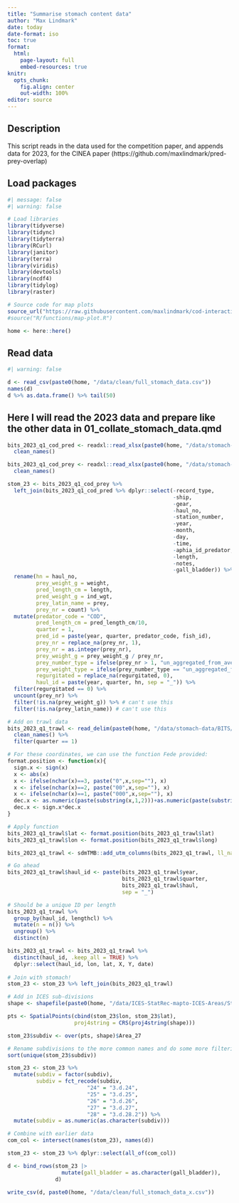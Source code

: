 ```yaml
---
title: "Summarise stomach content data"
author: "Max Lindmark"
date: today
date-format: iso
toc: true
format: 
  html:
    page-layout: full
    embed-resources: true
knitr: 
  opts_chunk:
    fig.align: center
    out-width: 100%
editor: source
---
```


## Description
This script reads in the data used for the competition paper, and appends data for 2023, for the CINEA paper (https://github.com/maxlindmark/pred-prey-overlap)

## Load packages

```r
#| message: false
#| warning: false

# Load libraries
library(tidyverse)
library(tidync)
library(tidyterra)
library(RCurl)
library(janitor)
library(terra)
library(viridis)
library(devtools)
library(ncdf4)
library(tidylog)
library(raster)

# Source code for map plots
source_url("https://raw.githubusercontent.com/maxlindmark/cod-interactions/main/R/functions/map-plot.R")
#source("R/functions/map-plot.R")

home <- here::here()
```

## Read data

```r
#| warning: false

d <- read_csv(paste0(home, "/data/clean/full_stomach_data.csv"))
names(d)
d %>% as.data.frame() %>% tail(50)
```

## Here I will read the 2023 data and prepare like the other data in 01_collate_stomach_data.qmd

```r
bits_2023_q1_cod_pred <- readxl::read_xlsx(paste0(home, "/data/stomach-data/BITS/stomach/database 2024_ICES_part 1.xlsx"), sheet = 13) %>% 
  clean_names()

bits_2023_q1_cod_prey <- readxl::read_xlsx(paste0(home, "/data/stomach-data/BITS/stomach/database 2024_ICES_part 1.xlsx"), sheet = 14) %>% 
  clean_names()

stom_23 <- bits_2023_q1_cod_prey %>%
  left_join(bits_2023_q1_cod_pred %>% dplyr::select(-record_type, 
                                                    -ship, 
                                                    -gear, 
                                                    -haul_no,
                                                    -station_number, 
                                                    -year, 
                                                    -month,
                                                    -day,
                                                    -time,
                                                    -aphia_id_predator,
                                                    -length,
                                                    -notes,
                                                    -gall_bladder)) %>% 
  rename(hn = haul_no,
         prey_weight_g = weight,
         pred_length_cm = length,
         pred_weight_g = ind_wgt,
         prey_latin_name = prey,
         prey_nr = count) %>% 
  mutate(predator_code = "COD",
         pred_length_cm = pred_length_cm/10,
         quarter = 1,
         pred_id = paste(year, quarter, predator_code, fish_id),
         prey_nr = replace_na(prey_nr, 1),
         prey_nr = as.integer(prey_nr),
         prey_weight_g = prey_weight_g / prey_nr,
         prey_number_type = ifelse(prey_nr > 1, "un_aggregated_from_average", "unique_id"),
         prey_weight_type = ifelse(prey_number_type == "un_aggregated_from_average", "pooled", "unique_id"),
         regurgitated = replace_na(regurgitated, 0),
         haul_id = paste(year, quarter, hn, sep = "_")) %>%
  filter(regurgitated == 0) %>% 
  uncount(prey_nr) %>% 
  filter(!is.na(prey_weight_g)) %>% # can't use this
  filter(!is.na(prey_latin_name)) # can't use this

# Add on trawl data
bits_2023_q1_trawl <- read_delim(paste0(home, "/data/stomach-data/BITS/trawl/Trawl Surveys Zincl (L).csv"), delim = ";") %>% 
  clean_names() %>% 
  filter(quarter == 1)

# For these coordinates, we can use the function Fede provided:
format.position <- function(x){
  sign.x <- sign(x)
  x <- abs(x)
  x <- ifelse(nchar(x)==3, paste("0",x,sep=""), x)
  x <- ifelse(nchar(x)==2, paste("00",x,sep=""), x)
  x <- ifelse(nchar(x)==1, paste("000",x,sep=""), x)
  dec.x <- as.numeric(paste(substring(x,1,2)))+as.numeric(paste(substring(x,3,4)))/60
  dec.x <- sign.x*dec.x
}

# Apply function
bits_2023_q1_trawl$lat <- format.position(bits_2023_q1_trawl$lat)
bits_2023_q1_trawl$lon <- format.position(bits_2023_q1_trawl$long)

bits_2023_q1_trawl <- sdmTMB::add_utm_columns(bits_2023_q1_trawl, ll_names = c("lon", "lat"))

# Go ahead
bits_2023_q1_trawl$haul_id <- paste(bits_2023_q1_trawl$year,
                                    bits_2023_q1_trawl$quarter,
                                    bits_2023_q1_trawl$haul,
                                    sep = "_")

# Should be a unique ID per length
bits_2023_q1_trawl %>% 
  group_by(haul_id, lengthcl) %>% 
  mutate(n = n()) %>% 
  ungroup() %>% 
  distinct(n)

bits_2023_q1_trawl <- bits_2023_q1_trawl %>%
  distinct(haul_id, .keep_all = TRUE) %>% 
  dplyr::select(haul_id, lon, lat, X, Y, date)
  
# Join with stomach!
stom_23 <- stom_23 %>% left_join(bits_2023_q1_trawl)

# Add in ICES sub-divisions
shape <- shapefile(paste0(home, "/data/ICES-StatRec-mapto-ICES-Areas/StatRec_map_Areas_Full_20170124.shp"))

pts <- SpatialPoints(cbind(stom_23$lon, stom_23$lat), 
                     proj4string = CRS(proj4string(shape)))

stom_23$subdiv <- over(pts, shape)$Area_27

# Rename subdivisions to the more common names and do some more filtering (by sub div and area)
sort(unique(stom_23$subdiv))

stom_23 <- stom_23 %>% 
  mutate(subdiv = factor(subdiv),
         subdiv = fct_recode(subdiv,
                         "24" = "3.d.24",
                         "25" = "3.d.25",
                         "26" = "3.d.26",
                         "27" = "3.d.27",
                         "28" = "3.d.28.2")) %>% 
  mutate(subdiv = as.numeric(as.character(subdiv)))

# Combine with earlier data
com_col <- intersect(names(stom_23), names(d))

stom_23 <- stom_23 %>% dplyr::select(all_of(com_col))

d <- bind_rows(stom_23 |> 
                 mutate(gall_bladder = as.character(gall_bladder)),
               d)
```

```r
write_csv(d, paste0(home, "/data/clean/full_stomach_data_x.csv"))
```